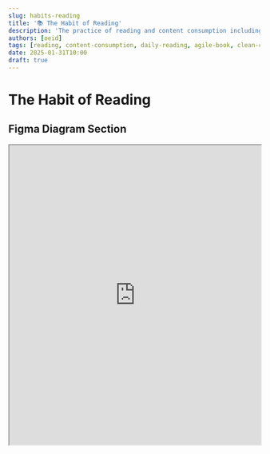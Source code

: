 ```yaml
---
slug: habits-reading
title: '📚 The Habit of Reading'
description: 'The practice of reading and content consumption including daily reading goals, book recommendations, and continuous learning'
authors: [oeid]
tags: [reading, content-consumption, daily-reading, agile-book, clean-code, growth, habit-development, continuous-learning]
date: 2025-01-31T10:00
draft: true
---
```


# The Habit of Reading

## Figma Diagram Section

<iframe 
  style={{ border: "1px solid rgba(0, 0, 0, 0.1)" }} 
  width="100%" 
  height="600" 
  src="https://embed.figma.com/board/reFUj3lFudhquKldnUw9dL/The-Habit-Board?node-id=106-439&t=zWvMKLMWQixrc6b4-4&embed-host=share" 
  allowFullScreen
/>

## Questions

- How often am I reading?
- What books should I prioritize reading?
- How can I make reading a consistent daily habit?
- What types of content should I focus on for growth?

## Decision

Reading is essential for continuous learning, personal growth, and staying current with knowledge and ideas. It involves developing consistent reading habits, exploring diverse content, and applying insights to improve skills and understanding. This habit is crucial for professional development, expanding perspectives, and maintaining intellectual curiosity. It transforms passive consumption into active learning and knowledge application.

## Strategy

I strategically approach reading by:
- Establishing daily reading goals and consistent reading habits
- Prioritizing books that enhance professional skills (e.g., Agile, Clean Code)
- Balancing different types of content for comprehensive growth
- Creating systems to track reading progress and apply insights
- Making reading a regular, integrated part of daily routines

## References Section

- [Tasks - NotePlan](https://noteplan/x-callback-url/openNote?fileName=Planning%20My%20Tinkering.txt)

## The Kinds of Action Items

**Note**: The hashtags from this section will be used to categorize specific action items later in the document.

### #reading/daily-habits
- Establish consistent daily reading routines
- Track reading frequency and progress
- Make reading a regular, integrated habit
- Strategic Questions / Ask Yourself:
  - How often am I reading?
  - How can I make reading a consistent daily habit?

### #reading/professional-development
- Read books that enhance professional skills
- Focus on technical and process improvement books
- Apply reading insights to work and projects
- Strategic Questions / Ask Yourself:
  - What books should I prioritize reading?
  - How can I apply what I read to improve my skills?

### #reading/growth-content
- Explore diverse content for personal and professional growth
- Balance different types of reading materials
- Focus on content that drives continuous improvement
- Strategic Questions / Ask Yourself:
  - What types of content should I focus on for growth?
  - How can I ensure I'm reading for both enjoyment and development?

## Specific Action Items
